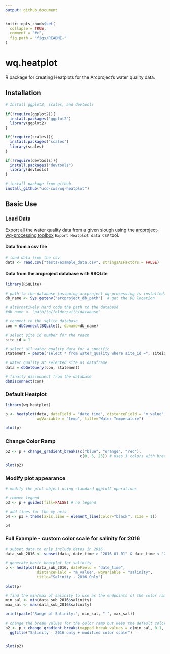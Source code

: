 ---
output: github_document
---

<!-- README.md is generated from README.Rmd. Please edit that file -->

```{r, echo = FALSE}
knitr::opts_chunk$set(
  collapse = TRUE,
  comment = "#>",
  fig.path = "figs/README-"
)
```
# wq.heatplot 

R package for creating Heatplots for the Arcproject's water quality data.

## Installation

```{r installation, eval = FALSE}

# Install ggplot2, scales, and devtools

if(!require(ggplot2)){
  install.packages("ggplot2")
  library(ggplot2)
}

if(!require(scales)){
  install.packages("scales")
  library(scales)
}

if(!require(devtools)){
  install.packages("devtools")
  library(devtools)
}

# install package from github
install_github("ucd-cws/wq-heatplot")

```


## Basic Use

### Load Data

Export all the water quality data from a given slough using the [arcproject-wq-processing toolbox](https://github.com/ucd-cws/arcproject-wq-processing) `Export Heatplot data CSV` tool.

#### Data from a csv file

```{r, eval = TRUE}
# load data from the csv
data <- read.csv("tests/example_data.csv", stringsAsFactors = FALSE)

```


#### Data from the arcproject database with RSQLite
```{r, eval = FALSE}
library(RSQLite)

# path to the database (assuming arcproject-wq-processing is installed)
db_name <- Sys.getenv("arcproject_db_path")  # get the DB location

# alternatively hard code the path to the database
#db_name <- "path/to/folder/with/database"

# connect to the sqlite database
con = dbConnect(SQLite(), dbname=db_name)

# select site id number for the reach
site_id = 1

# select all water quality data for a specific
statement = paste("select * from water_quality where site_id =", siteid, "and m_value IS NOT NULL")

# water quality at selected site as dataframe
data = dbGetQuery(con, statement) 

# finally disconnect from the database
dbDisconnect(con)

```


### Default Heatplot

```{r}
library(wq.heatplot)

p <- heatplot(data, dateField = "date_time", distanceField = "m_value", 
              wqVariable = "temp", title="Water Temperature")

plot(p)

```

### Change Color Ramp

```{r,message=FALSE, warning=FALSE}

p2 <- p + change_gradient_breaks(c("blue", "orange", "red"),
                                 c(0, 5, 25)) # uses 3 colors with breaks at 0, 5 & 25

plot(p2)

```


### Modify plot appearance

```{r,message=FALSE, warning=FALSE}

# modify the plot object using standard ggplot2 operations

# remove legend
p3 <- p + guides(fill=FALSE) # no legend

# add lines for the xy axis
p4 <- p3 + theme(axis.line = element_line(color="black", size = 1))

p4

```

### Full Example - custom color scale for salinity for 2016

```{r,message=FALSE, warning=FALSE}

# subset data to only include dates in 2016
data_sub_2016 <- subset(data, date_time > "2016-01-01" & date_time < "2017-01-01")

# generate basic heatplot for salinity
p <- heatplot(data_sub_2016, dateField = "date_time", 
              distanceField = "m_value", wqVariable = "salinity", 
              title="Salinity - 2016 Only")

plot(p)

# find the min/max of salinity to use as the endpoints of the color ramp
min_sal <- min(data_sub_2016$salinity)
max_sal <- max(data_sub_2016$salinity)

print(paste("Range of Salinity:", min_sal, "-", max_sal))

# change the break values for the color ramp but keep the default colors
p2 <- p + change_gradient_breaks(mapped_break_values = c(min_sal, 0.1, 0.2, 0.3, max_sal)) + 
  ggtitle("Salinity - 2016 only + modified color scale")


plot(p2)

```
